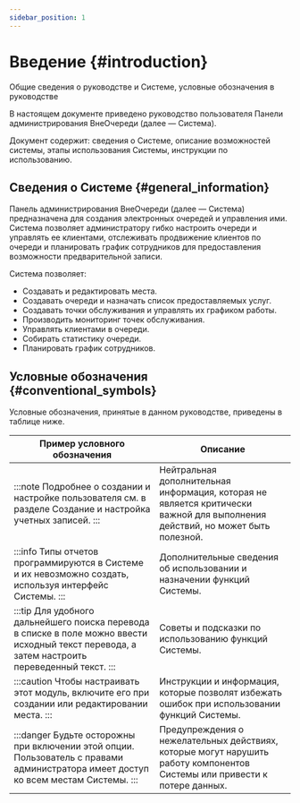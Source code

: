 ```yaml
---
sidebar_position: 1
---
```


# Введение {#introduction}

Общие сведения о руководстве и Системе, условные обозначения в руководстве

В настоящем документе приведено руководство пользователя Панели администрирования ВнеОчереди \(далее — Система\).

Документ содержит: сведения о Системе, описание возможностей системы, этапы использования Системы, инструкции по использованию.

## Сведения о Системе {#general_information}

Панель администрирования ВнеОчереди \(далее — Система\) предназначена для создания электронных очередей и управления ими. Система позволяет администратору гибко настроить очереди и управлять ее клиентами, отслеживать продвижение клиентов по очереди и планировать график сотрудников для предоставления возможности предварительной записи.

Система позволяет:

-   Создавать и редактировать места.
-   Создавать очереди и назначать список предоставляемых услуг.
-   Создавать точки обслуживания и управлять их графиком работы.
-   Производить мониторинг точек обслуживания.
-   Управлять клиентами в очереди.
-   Собирать статистику очереди.
-   Планировать график сотрудников.

## Условные обозначения {#conventional_symbols}

Условные обозначения, принятые в данном руководстве, приведены в таблице ниже.

<table>
  <thead>
    <tr>
      <th>Пример условного обозначения</th>
      <th>Описание</th>
    </tr>
  </thead>
  <tbody>
  <tr>
    <td>
      :::note
      Подробнее о создании и настройке пользователя см. в разделе Создание и настройка учетных записей.
      :::
    </td>
    <td>
      Нейтральная дополнительная информация, которая не является критически важной для выполнения действий, но может быть полезной.
    </td>
  </tr>
  <tr>
    <td>
      :::info
      Типы отчетов программируются в Системе и их невозможно создать, используя интерфейс Системы.
      :::
    </td>
    <td>Дополнительные сведения об использовании и назначении функций Системы.</td>
  </tr>
  <tr>
    <td>
      :::tip
      Для удобного дальнейшего поиска перевода в списке в поле можно ввести исходный текст перевода, а затем настроить переведенный текст.
      :::
    </td>
    <td>Советы и подсказки по использованию функций Системы.</td>
  </tr>
  <tr>
    <td>
      :::caution
      Чтобы настраивать этот модуль, включите его при создании или редактировании места.
      :::
    </td>
    <td>Инструкции и информация, которые позволят избежать ошибок при использовании функций Системы.</td>
  </tr>
  <tr>
    <td>
      :::danger
      Будьте осторожны при включении этой опции. Пользователь с правами администратора имеет доступ ко всем местам Системы.
      :::
    </td>
    <td>Предупреждения о нежелательных действиях, которые могут нарушить работу компонентов Системы или привести к потере данных.</td>
  </tr>
  </tbody>
</table>





[//]: # (| Пример условного обозначения                                                                                                         | Описание                                                                                                                  |)

[//]: # (|--------------------------------------------------------------------------------------------------------------------------------------|---------------------------------------------------------------------------------------------------------------------------|)

[//]: # (| Типы отчетов программируются в Системе и их невозможно создать, используя интерфейс Системы.                                         | Дополнительные сведения об использовании и назначении функций Системы.                                                    |)

[//]: # (| Для удобного дальнейшего поиска перевода в списке в поле можно ввести исходный текст перевода, а затем настроить переведенный текст. | Советы и подсказки по использованию функций Системы.                                                                      |)

[//]: # (| Чтобы настраивать этот модуль, включите его при создании или редактировании места.                                                   | Инструкции и информация, которые позволят избежать ошибок при использовании функций Системы.                              |)

[//]: # (| Будьте осторожны при включении этой опции. Пользователь с правами администратора имеет доступ ко всем местам Системы.                | Предупреждения о нежелательных действиях, которые могут нарушить работу компонентов Системы или привести к потере данных. |)



